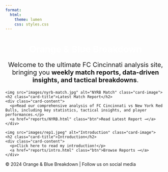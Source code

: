 ```yaml
---
format:
  html:
    theme: lumen
    css: styles.css
---
```


<div class="hero-section">
  <h1 style="text-align: center; color: #FFFFFF;">Orange & Blue Breakdown</h1>
  <p style="text-align: center; font-size: 20px; max-width: 800px; margin: 20px auto;">
    Welcome to the ultimate FC Cincinnati analysis site, bringing you <strong>weekly match reports, data-driven insights, and tactical breakdowns</strong>.
  </p>
</div>

<div class="grid-container">
  <div class="card">
    <img src="images/nyrb-match.jpg" alt="NYRB Match" class="card-image">
    <h2 class="card-title">Latest Match Report</h2>
    <div class="card-content">
      <p>Read our comprehensive analysis of FC Cincinnati vs New York Red Bulls, including key statistics, tactical insights, and player performances.</p>
      <a href="reports/NYRB.html" class="btn">Read Latest Report →</a>
    </div>
  </div>

  <div class="card">
    <img src="images/rep1.jpeg" alt="Introduction" class="card-image">
    <h2 class="card-title">Introduction</h2>
    <div class="card-content">
      <p>Click here to read my introduction!</p>
      <a href="reports/intro.html" class="btn">Browse Reports →</a>
    </div>
  </div>
</div>

<footer>
  <p>© 2024 Orange & Blue Breakdown | Follow us on social media</p>
</footer>